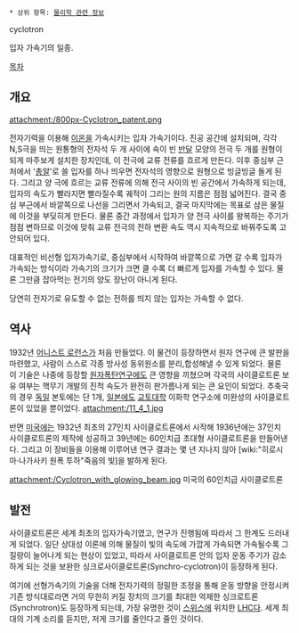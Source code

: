  * 상위 항목: [[물리학 관련 정보]]
cyclotron

입자 가속기의 일종.

[[목차]]

== 개요 ==
attachment:/800px-Cyclotron_patent.png

전자기력을 이용해 [[이온]]을 가속시키는 입자 가속기이다. 진공 공간에 설치되며, 각각 N,S극을 띄는 원통형의 전자석 두 개 사이에 속이 빈 [[반달]] 모양의 전극 두 개를 원형이 되게 마주보게 설치한 장치인데, 이 전극에 교류 전류를 흐르게 만든다. 이후 중심부 근처에서 '[[총알]]'로 쓸 입자를 하나 띄우면 전자석의 영향으로 원형으로 빙글빙글 돌게 된다. 그리고 양 극에 흐르는 교류 전류에 의해 전극 사이의 빈 공간에서 가속하게 되는데, 입자의 속도가 빨라지면 빨라질수록 궤적이 그리는 원의 지름은 점점 넓어진다. 결국 중심 부근에서 바깥쪽으로 나선을 그리면서 가속되고, 결국 마지막에는 목표로 삼은 물질에 이것을 부딪히게 만든다. 물론 중간 과정에서 입자가 양 전극 사이를 왕복하는 주기가 점점 변하므로 이것에 맞춰 교류 전극의 전하 변환 속도 역시 지속적으로 바꿔주도록 고안되어 있다. 

대표적인 비선형 입자가속기로, 중심부에서 시작하여 바깥쪽으로 가면 갈 수록 입자가 가속되는 방식이라 가속기의 크기가 크면 클 수록 더 빠르게 입자를 가속할 수 있다. 물론 그만큼 잡아먹는 전기의 양도 장난이 아니게 된다.

당연히 전자기로 유도할 수 없는 전하를 띄지 않는 입자는 가속할 수 없다. 

== 역사 ==
1932년 [[어니스트 로런스]]가 처음 만들었다. 이 물건이 등장하면서 원자 연구에 큰 발판을 마련했고, 사람이 스스로 각종 방사성 동위원소를 분리,합성해낼 수 있게 되었다. 물론 이 기술은 나중에 등장할 [[원자폭탄]]연구에도 큰 영향을 끼쳤으며 각국의 사이클로트론 보유 여부는 핵무기 개발의 진척 속도가 완전히 판가름나게 되는 큰 요인이 되었다. 추축국의 경우 [[독일]] 본토에는 단 1개, [[일본]]에도 [[교토대학]] 이화학 연구소에 미완성의 사이클로트론이 있었을 뿐이었다.
attachment:/11_4_1.jpg

반면 [[미국]]에는 1932년 최초의 27인치 사이클로트론에서 시작해 1936년에는 37인치 사이클로트론의 제작에 성공하고 39년에는 60인치급 초대형 사이클로트론을 만들어낸다. 그리고 이 장비들을 이용해 이루어낸 연구 결과는 몇 년 지나지 않아 [wiki:"히로시마·나가사키 원폭 투하"죽음의 빛]을 발하게 된다.
 
attachment:/Cyclotron_with_glowing_beam.jpg
미국의 60인치급 사이클로트론

== 발전 ==
사이클로트론은 세계 최초의 입자가속기였고, 연구가 진행됨에 따라서 그 한계도 드러내게 되었다. 일단 상대성 이론에 의해 물질이 빛의 속도에 가깝게 가속되면 가속될수록 그 질량이 늘어나게 되는 현상이 있었고, 따라서 사이클로트론 안의 입자 운동 주기가 감소하게 되는 것을 보완한 싱크로사이클로트론(Synchro-cyclotron)이 등장하게 된다.

여기에 선형가속기의 기술을 더해 전자기력의 정밀한 조정을 통해 운동 방향을 안정시켜 기존 방식대로라면 거의 무한히 커질 장치의 크기를 최대한 억제한 싱크로트론(Synchrotron)도 등장하게 되는데, 가장 유명한 것이 [[스위스]]에 위치한 [[LHC]]다. 세계 최대의 기계 소리를 듣지만, 저게 크기를 줄인다고 줄인 것이다.
